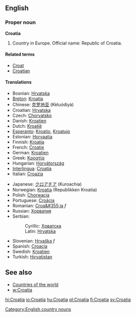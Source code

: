 ==English==
===Proper noun===
'''Croatia'''

# Country in Europe. Official name: Republic of Croatia.

====Related terms====
*[[Croat]]
*[[Croatian]]

====Translations====
{{top}}
*Bosnian: [[Hrvatska]] {{f}}
*[[Breton]]: [[Kroatia]]
*Chinese: [[克罗地亚]] (Kèluódìyà)
*Croatian: [[Hrvatska]]
*Czech: [[Chorvatsko]]
*Danish: [[Kroatien]]
*Dutch: [[Kroatië]]
*[[Esperanto]]: [[Kroatio]], [[Kroatujo]]
*Estonian: [[Horvaatia]]
*Finnish: [[Kroatia]]
*French: [[Croatie]]
*German: [[Kroatien]]
*Greek: [[Κροατία]]
*Hungarian: [[Horvátország]]
*[[Interlingua]]: [[Croatia]]
*Italian: [[Croazia]]
{{mid}}
*Japanese: [[クロアチア]] (Kuroachia)
*Norwegian: [[Kroatia]] (Republikken Kroatia)
*Polish: [[Chorwacja]]
*Portuguese: [[Croácia]]
*Romanian: [[Croa&#355;ia]] ''f''
*Russian: [[Хорватия]]
*Serbian:
*:Cyrillic: [[Хрватска]] {{f}}
*:Latin: [[Hrvatska#Serbian|Hrvatska]] {{f}}
*Slovenian: [[Hrvaška]] ''f''
*Spanish: [[Croacia]]
*Swedish: [[Kroatien]]
*Turkish: [[Hırvatistan]]
{{bottom}}

==See also==
*[[Countries of the world]]
*[[w:Croatia]]
[[Category:English country nouns]]

[[hi:Croatia]]
[[io:Croatia]]
[[hu:Croatia]]
[[pl:Croatia]]
[[fi:Croatia]]
[[sv:Croatia]]